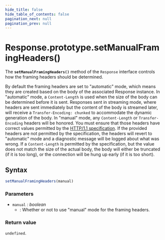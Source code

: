 ```yaml
---
hide_title: false
hide_table_of_contents: false
pagination_next: null
pagination_prev: null
---
```

# Response.prototype.setManualFramingHeaders()

The **`setManualFramingHeaders()`** method of the `Response` interface controls how the framing headers should be determined.

By default the framing headers are set to "automatic" mode, which means they are created based on the body of the associated Response instance.
In "automatic" mode, a `Content-Length` is used when the size of the body can be determined before it is sent.
Responses sent in streaming mode, where headers are sent immediately but the content of the body is streamed later, will receive a `Transfer-Encoding: chunked` to accommodate the dynamic generation of the body.
In "manual" mode, any `Content-Length` or `Transfer-Encoding` headers will be honored.
You must ensure that those headers have correct values permitted by the [HTTP/1.1 specification](https://datatracker.ietf.org/doc/html/rfc7230#section-3.3.1).
If the provided headers are not permitted by the specification, the headers will revert to "automatic" mode and a diagnostic message will be logged about what was wrong.
If a `Content-Length` is permitted by the specification, but the value does not match the size of the actual body, the body will either be truncated (if it is too long), or the connection will be hung up early (if it is too short).

## Syntax

```js
setManualFramingHeaders(manual)
```

### Parameters

- `manual` _: boolean_
  - : Whether or not to use "manual" mode for the framing headers.

### Return value

`undefined`.

